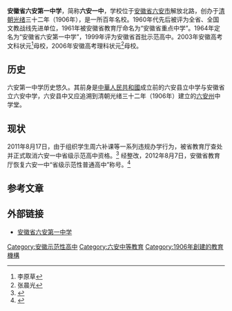 {{Infobox school
| 中学名称 = 安徽省六安第一中学
| EnglishName = Lu'an No.1 High School
| image = 
| 校徽 = 
| 校训 = 敦品砺学 以天下为己任
| 建立时间 = 光绪三十二年（1906年）
| 学校类型 = 公立高级中学
| 所在地 = [[安徽省|安徽省]][[六安市|六安市]][[金安区|金安区]]解放北路55号
| 现任校长 = 李永江
| 教员数量 = 405
| 学生数量 = 8600
| 校址 =
| 校园面积 = 160亩
| 网站 = http://www.layz.net/
}}
'''安徽省六安第一中学'''，简称'''六安一中'''，学校位于[[安徽省|安徽省]][[六安市|六安市]]解放北路，创办于[[清朝|清朝]][[光绪|光绪]]三十二年（1906年），是一所百年名校。1960年代先后被评为全省、全国文教战线先进单位，1961年被安徽省教育厅命名为“安徽省重点中学”。1964年定名为“安徽省六安第一中学”，1999年评为安徽省首批示范高中。2003年安徽高考文科状元<ref>李原草</ref>母校，2006年安徽高考理科状元<ref>张晨光</ref>母校。

==历史==
六安第一中学历史悠久。其前身是[[中華人民共和國|中華人民共和國]]成立前的六安县立中学与安徽省立六安中学，六安县中又应追溯到清朝光绪三十二年（1906年）建立的[[六安州|六安州]]中学堂。

==现状==
2011年8月17日，由于组织学生周六补课等一系列违规办学行为，被省教育厅查处并正式取消六安一中省级示范高中资格。<ref>{{cite news | url=http://la.ahhouse.com/html/110818/L07M711818085154.html | title=六安一中违规补课 被取消省级示范高中称号 | accessdate=2012-08-06 | archive-date=2011-09-04 | archive-url=https://web.archive.org/web/20110904064521/http://la.ahhouse.com/html/110818/L07M711818085154.html | dead-url=no }}</ref>
经整改，2012年8月7日，安徽省教育厅恢复六安一中“省级示范性普通高中”称号。<ref>{{cite news| url=http://www.layz.net/Article/ShowArticle.asp?ArticleID=535| title=省教育厅通报：关于恢复滁州实验中学等四所学校省级示范性普通高中称号的通报| accessdate=2012-08-29}}{{dead link|date=2017年12月 |bot=InternetArchiveBot |fix-attempted=yes }}</ref>

==参考文章==
<references/>

==外部链接==
*[http://www.layz.net/ 安徽省六安第一中学] {{Wayback|url=http://www.layz.net/ |date=20201021213659 }}

{{安徽省示范性普通高级中学}}
{{A10}}
[[Category:安徽示范性高中|Category:安徽示范性高中]]
[[Category:六安中等教育|Category:六安中等教育]]
[[Category:1906年創建的教育機構|Category:1906年創建的教育機構]]